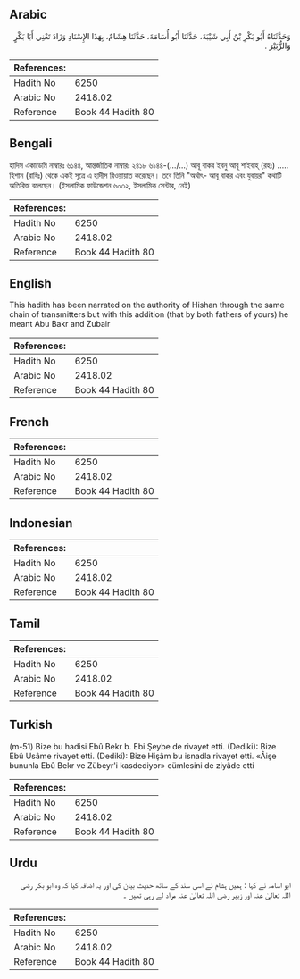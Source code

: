 ## Arabic


<div dir="rtl" lang="ar" style={{fontSize:'larger',backgroundColor:'#f8f9fa',padding:20}}>
وَحَدَّثَنَاهُ أَبُو بَكْرِ بْنُ أَبِي شَيْبَةَ، حَدَّثَنَا أَبُو أُسَامَةَ، حَدَّثَنَا هِشَامٌ، بِهَذَا الإِسْنَادِ وَزَادَ تَعْنِي أَبَا بَكْرٍ وَالزُّبَيْرَ ‏.‏
</div>
<div style={{backgroundColor:'#f8f9fa',padding:20, marginBottom: 10}}><table> <thead> <tr> <th>References:</th> <th></th> </tr> </thead> <tbody><tr><td>Hadith No</td><td>6250</td></tr><tr><td>Arabic No</td><td>2418.02</td></tr><tr><td>Reference</td><td>Book 44 Hadith 80</td></tr></tbody></table></div>

## Bengali


<div dir="ltr" lang="bn" style={{fontSize:'larger',backgroundColor:'#f8f9fa',padding:20}}>
হাদিস একাডেমি নাম্বারঃ ৬১৪৪, আন্তর্জাতিক নাম্বারঃ ২৪১৮ ৬১৪৪-(…/...) আবূ বাকর ইবনু আবূ শাইবাহ্ (রহঃ) ..... হিশাম (রাযিঃ) থেকে একই সূত্রে এ হাদীস রিওয়ায়াত করেছেন। তবে তিনি "অর্থাৎ- আবূ বাকর এবং যুবায়র" কথাটি অতিরিক্ত বলেছেন। (ইসলামিক ফাউন্ডেশন ৬০৩২, ইসলামিক সেন্টার, নেই)
</div>
<div style={{backgroundColor:'#f8f9fa',padding:20, marginBottom: 10}}><table> <thead> <tr> <th>References:</th> <th></th> </tr> </thead> <tbody><tr><td>Hadith No</td><td>6250</td></tr><tr><td>Arabic No</td><td>2418.02</td></tr><tr><td>Reference</td><td>Book 44 Hadith 80</td></tr></tbody></table></div>

## English


<div dir="ltr" lang="en" style={{fontSize:'larger',backgroundColor:'#f8f9fa',padding:20}}>
This hadith has been narrated on the authority of Hishan through the same chain of transmitters but with this addition (that by both fathers of yours) he meant Abu Bakr and Zubair
</div>
<div style={{backgroundColor:'#f8f9fa',padding:20, marginBottom: 10}}><table> <thead> <tr> <th>References:</th> <th></th> </tr> </thead> <tbody><tr><td>Hadith No</td><td>6250</td></tr><tr><td>Arabic No</td><td>2418.02</td></tr><tr><td>Reference</td><td>Book 44 Hadith 80</td></tr></tbody></table></div>

## French


<div dir="ltr" lang="fr" style={{fontSize:'larger',backgroundColor:'#f8f9fa',padding:20}}>

</div>
<div style={{backgroundColor:'#f8f9fa',padding:20, marginBottom: 10}}><table> <thead> <tr> <th>References:</th> <th></th> </tr> </thead> <tbody><tr><td>Hadith No</td><td>6250</td></tr><tr><td>Arabic No</td><td>2418.02</td></tr><tr><td>Reference</td><td>Book 44 Hadith 80</td></tr></tbody></table></div>

## Indonesian


<div dir="ltr" lang="id" style={{fontSize:'larger',backgroundColor:'#f8f9fa',padding:20}}>

</div>
<div style={{backgroundColor:'#f8f9fa',padding:20, marginBottom: 10}}><table> <thead> <tr> <th>References:</th> <th></th> </tr> </thead> <tbody><tr><td>Hadith No</td><td>6250</td></tr><tr><td>Arabic No</td><td>2418.02</td></tr><tr><td>Reference</td><td>Book 44 Hadith 80</td></tr></tbody></table></div>

## Tamil


<div dir="ltr" lang="ta" style={{fontSize:'larger',backgroundColor:'#f8f9fa',padding:20}}>

</div>
<div style={{backgroundColor:'#f8f9fa',padding:20, marginBottom: 10}}><table> <thead> <tr> <th>References:</th> <th></th> </tr> </thead> <tbody><tr><td>Hadith No</td><td>6250</td></tr><tr><td>Arabic No</td><td>2418.02</td></tr><tr><td>Reference</td><td>Book 44 Hadith 80</td></tr></tbody></table></div>

## Turkish


<div dir="ltr" lang="tr" style={{fontSize:'larger',backgroundColor:'#f8f9fa',padding:20}}>
(m-51) Bize bu hadisi Ebû Bekr b. Ebi Şeybe de rivayet etti. (Dediki): Bize Ebû Usâme rivayet etti. (Dediki): Bize Hişâm bu isnadla rivayet etti. «Âişe bununla Ebû Bekr ve Zübeyr'i kasdediyor» cümlesini de ziyâde etti
</div>
<div style={{backgroundColor:'#f8f9fa',padding:20, marginBottom: 10}}><table> <thead> <tr> <th>References:</th> <th></th> </tr> </thead> <tbody><tr><td>Hadith No</td><td>6250</td></tr><tr><td>Arabic No</td><td>2418.02</td></tr><tr><td>Reference</td><td>Book 44 Hadith 80</td></tr></tbody></table></div>

## Urdu


<div dir="rtl" lang="ur" style={{fontSize:'larger',backgroundColor:'#f8f9fa',padding:20}}>
ابو اسامہ نے کہا : ہمیں ہشام نے اسی سند کے ساتھ حدیث بیان کی اور یہ اضافہ کیا کہ وہ ابو بکر رضی اللہ تعالیٰ عنہ اور زبیر رضی اللہ تعالیٰ عنہ مراد لے رہی تھیں ۔
</div>
<div style={{backgroundColor:'#f8f9fa',padding:20, marginBottom: 10}}><table> <thead> <tr> <th>References:</th> <th></th> </tr> </thead> <tbody><tr><td>Hadith No</td><td>6250</td></tr><tr><td>Arabic No</td><td>2418.02</td></tr><tr><td>Reference</td><td>Book 44 Hadith 80</td></tr></tbody></table></div>